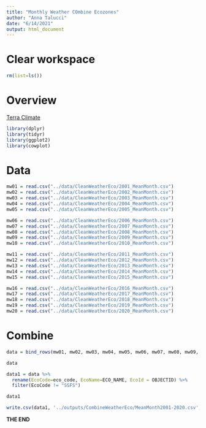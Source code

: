 ```yaml
---
title: "Monthly Weather COmbine Ecozones"
author: "Anna Talucci"
date: "6/14/2021"
output: html_document
---
```




# Clear workspace

```r
rm(list=ls()) 
```


# Overview
[Terra Climate](https://developers.google.com/earth-engine/datasets/catalog/IDAHO_EPSCOR_TERRACLIMATE#bands)

```r

library(dplyr)
library(tidyr)
library(ggplot2)
library(cowplot)

```

# Data 

```r
mw01 = read.csv("../data/CleanWeatherEco/2001_MeanMonth.csv") 
mw02 = read.csv("../data/CleanWeatherEco/2002_MeanMonth.csv") 
mw03 = read.csv("../data/CleanWeatherEco/2003_MeanMonth.csv") 
mw04 = read.csv("../data/CleanWeatherEco/2004_MeanMonth.csv") 
mw05 = read.csv("../data/CleanWeatherEco/2005_MeanMonth.csv") 
```

```r
mw06 = read.csv("../data/CleanWeatherEco/2006_MeanMonth.csv") 
mw07 = read.csv("../data/CleanWeatherEco/2007_MeanMonth.csv") 
mw08 = read.csv("../data/CleanWeatherEco/2008_MeanMonth.csv") 
mw09 = read.csv("../data/CleanWeatherEco/2009_MeanMonth.csv") 
mw10 = read.csv("../data/CleanWeatherEco/2010_MeanMonth.csv") 
```

```r
mw11 = read.csv("../data/CleanWeatherEco/2011_MeanMonth.csv") 
mw12 = read.csv("../data/CleanWeatherEco/2012_MeanMonth.csv") 
mw13 = read.csv("../data/CleanWeatherEco/2013_MeanMonth.csv") 
mw14 = read.csv("../data/CleanWeatherEco/2014_MeanMonth.csv") 
mw15 = read.csv("../data/CleanWeatherEco/2015_MeanMonth.csv") 
```


```r
mw16 = read.csv("../data/CleanWeatherEco/2016_MeanMonth.csv") 
mw17 = read.csv("../data/CleanWeatherEco/2017_MeanMonth.csv") 
mw18 = read.csv("../data/CleanWeatherEco/2018_MeanMonth.csv") 
mw19 = read.csv("../data/CleanWeatherEco/2019_MeanMonth.csv") 
mw20 = read.csv("../data/CleanWeatherEco/2020_MeanMonth.csv") 
```


# Combine
```r
data = bind_rows(mw01, mw02, mw03, mw04, mw05, mw06, mw07, mw08, mw09, mw10, mw11, mw12, mw13, mw14, mw15, mw16, mw17, mw18, mw19, mw20)

data
```

```r
data1 = data %>% 
  rename(EcoCode=eco_code, EcoName=ECO_NAME, EcoId = OBJECTID) %>%
  filter(EcoCode != "SSFS") 

data1

```

```r
write.csv(data1, '../outputs/CombineWeatherEco/MeanMonth2001-2020.csv',  row.names = FALSE)
```
**THE END**